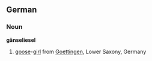==German==
===Noun===
'''gänseliesel'''
# [[goose]]-[[girl]] from [[Goettingen]], Lower Saxony, Germany